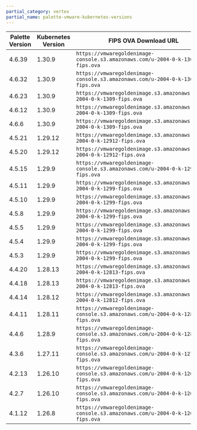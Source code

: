 ```yaml
---
partial_category: vertex
partial_name: palette-vmware-kubernetes-versions
---
```


| **Palette Version** <!-- vmware-kubernetes-version-table --> | **Kubernetes Version** | **FIPS OVA Download URL**                                                      |
| ------------------------------------------------------------ | ---------------------- | ------------------------------------------------------------------------------ |
| <!-- vmware-k8s-4.6.x --> 4.6.39                             | 1.30.9                | `https://vmwaregoldenimage-console.s3.amazonaws.com/u-2004-0-k-1309-fips.ova`  |
| <!-- vmware-k8s-4.6.c --> 4.6.32                             | 1.30.9                 | `https://vmwaregoldenimage-console.s3.amazonaws.com/u-2004-0-k-1309-fips.ova`  |
| <!-- vmware-k8s-4.6.b --> 4.6.23                             | 1.30.9                 | `https://vmwaregoldenimage.s3.amazonaws.com/u-2004-0-k-1309-fips.ova`          |
| <!-- vmware-k8s-4.6.a --> 4.6.12                             | 1.30.9                 | `https://vmwaregoldenimage.s3.amazonaws.com/u-2004-0-k-1309-fips.ova`          |
| 4.6.6                                                        | 1.30.9                 | `https://vmwaregoldenimage.s3.amazonaws.com/u-2004-0-k-1309-fips.ova`          |
| 4.5.21                                                       | 1.29.12                | `https://vmwaregoldenimage.s3.amazonaws.com/u-2004-0-k-12912-fips.ova`         |
| 4.5.20                                                       | 1.29.12                | `https://vmwaregoldenimage.s3.amazonaws.com/u-2004-0-k-12912-fips.ova`         |
| 4.5.15                                                       | 1.29.9                 | `https://vmwaregoldenimage-console.s3.amazonaws.com/u-2004-0-k-1299-fips.ova`  |
| 4.5.11                                                       | 1.29.9                 | `https://vmwaregoldenimage.s3.amazonaws.com/u-2004-0-k-1299-fips.ova`          |
| 4.5.10                                                       | 1.29.9                 | `https://vmwaregoldenimage.s3.amazonaws.com/u-2004-0-k-1299-fips.ova`          |
| 4.5.8                                                        | 1.29.9                 | `https://vmwaregoldenimage.s3.amazonaws.com/u-2004-0-k-1299-fips.ova`          |
| 4.5.5                                                        | 1.29.9                 | `https://vmwaregoldenimage.s3.amazonaws.com/u-2004-0-k-1299-fips.ova`          |
| 4.5.4                                                        | 1.29.9                 | `https://vmwaregoldenimage.s3.amazonaws.com/u-2004-0-k-1299-fips.ova`          |
| 4.5.3                                                        | 1.29.9                 | `https://vmwaregoldenimage.s3.amazonaws.com/u-2004-0-k-1299-fips.ova`          |
| 4.4.20                                                       | 1.28.13                | `https://vmwaregoldenimage.s3.amazonaws.com/u-2004-0-k-12813-fips.ova`         |
| 4.4.18                                                       | 1.28.13                | `https://vmwaregoldenimage.s3.amazonaws.com/u-2004-0-k-12813-fips.ova`         |
| 4.4.14                                                       | 1.28.12                | `https://vmwaregoldenimage.s3.amazonaws.com/u-2004-0-k-12812-fips.ova`         |
| 4.4.11                                                       | 1.28.11                | `https://vmwaregoldenimage-console.s3.amazonaws.com/u-2004-0-k-1289-fips.ova`  |
| 4.4.6                                                        | 1.28.9                 | `https://vmwaregoldenimage-console.s3.amazonaws.com/u-2004-0-k-1289-fips.ova`  |
| 4.3.6                                                        | 1.27.11                | `https://vmwaregoldenimage-console.s3.amazonaws.com/u-2004-0-k-12711-fips.ova` |
| 4.2.13                                                       | 1.26.10                | `https://vmwaregoldenimage-console.s3.amazonaws.com/u-2004-0-k-12610-fips.ova` |
| 4.2.7                                                        | 1.26.10                | `https://vmwaregoldenimage-console.s3.amazonaws.com/u-2004-0-k-12610-fips.ova` |
| 4.1.12                                                       | 1.26.8                 | `https://vmwaregoldenimage-console.s3.amazonaws.com/u-2004-0-k-1268-fips.ova`  |
